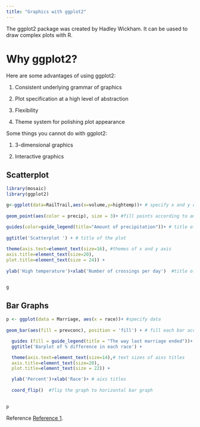 ```yaml
---
title: "Graphics with ggplot2"
---
```



The ggplot2 package was created by Hadley Wickham. It can be uased to draw complex plots with R.

<h1>Why ggplot2?</h1>

Here are some advantages of using ggplot2:

1. Consistent underlying grammar of graphics 

2. Plot specification at a high level of abstraction

3. Flexibility

4. Theme system for polishing plot appearance

Some things you cannot do with ggplot2:

1. 3-dimensional graphics

2. Interactive graphics


<h2>Scatterplot</h2>

```r
library(mosaic) 
library(ggplot2) 
```

```r
g<-ggplot(data=RailTrail,aes(x=volume,y=hightemp))+ # specify x and y data
  
geom_point(aes(color = precip), size = 3)+ #fill points according to amount of a variable and adjust point size

guides(color=guide_legend(title="Amount of precipitation"))+ # title of the legend
  
ggtitle('Scatterplot ') + # title of the plot 
  
theme(axis.text=element_text(size=16), #themes of x and y axis
axis.title=element_text(size=20),
plot.title=element_text(size = 24)) +
  
ylab('High temperature')+xlab('Number of crossings per day')  #title of x and y axis


g
```

<h2>Bar Graphs</h2>
```r

p <- ggplot(data = Marriage, aes(x = race))+ #specify data 
  
geom_bar(aes(fill = prevconc), position = 'fill') + # fill each bar according to amount of another variable "prevconc"

  guides (fill = guide_legend(title = "The way last marriage ended"))+  # title of the legend
  ggtitle('Barplot of % difference in each race') + 

  theme(axis.text=element_text(size=14),# text sizes of aixs titles
  axis.title=element_text(size=20),
  plot.title=element_text(size = 22)) +

  ylab('Percent')+xlab('Race')+ # aixs titles
  
  coord_flip()  #flip the graph to horizontal bar graph
     

p
```




Reference
[Reference 1](https://tutorials.iq.harvard.edu/R/Rgraphics/Rgraphics.html).